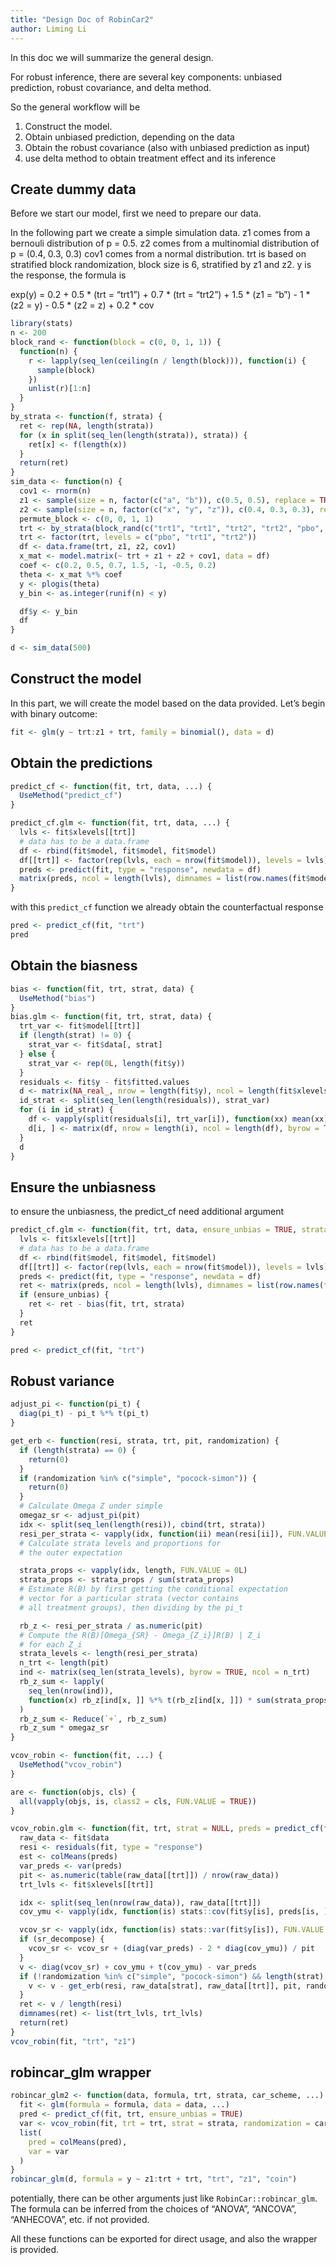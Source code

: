 ```yaml
---
title: "Design Doc of RobinCar2"
author: Liming Li
---
```


In this doc we will summarize the general design.

For robust inference, there are several key components: unbiased prediction, robust covariance, and delta method.

So the general workflow will be

1. Construct the model.
1. Obtain unbiased prediction, depending on the data
1. Obtain the robust covariance (also with unbiased prediction as input)
1. use delta method to obtain treatment effect and its inference

## Create dummy data

Before we start our model, first we need to prepare our data.

In the following part we create a simple simulation data.
z1 comes from a bernouli distribution of p = 0.5.
z2 comes from a multinomial distribution of p = (0.4, 0.3, 0.3)
cov1 comes from a normal distribution.
trt is based on stratified block randomization, block size is 6, stratified by z1 and z2.
y is the response, the formula is

exp(y) = 0.2 + 0.5 * (trt = "trt1") + 0.7 * (trt = "trt2") + 1.5 * (z1 = "b") - 1 * (z2 = y) - 0.5 * (z2 = z) + 0.2 * cov

```r
library(stats)
n <- 200
block_rand <- function(block = c(0, 0, 1, 1)) {
  function(n) {
    r <- lapply(seq_len(ceiling(n / length(block))), function(i) {
      sample(block)
    })
    unlist(r)[1:n]
  }
}
by_strata <- function(f, strata) {
  ret <- rep(NA, length(strata))
  for (x in split(seq_len(length(strata)), strata)) {
    ret[x] <- f(length(x))
  }
  return(ret)
}
sim_data <- function(n) {
  cov1 <- rnorm(n)
  z1 <- sample(size = n, factor(c("a", "b")), c(0.5, 0.5), replace = TRUE)
  z2 <- sample(size = n, factor(c("x", "y", "z")), c(0.4, 0.3, 0.3), replace = TRUE)
  permute_block <- c(0, 0, 1, 1)
  trt <- by_strata(block_rand(c("trt1", "trt1", "trt2", "trt2", "pbo", "pbo")), interaction(z1, z2))
  trt <- factor(trt, levels = c("pbo", "trt1", "trt2"))
  df <- data.frame(trt, z1, z2, cov1)
  x_mat <- model.matrix(~ trt + z1 + z2 + cov1, data = df)
  coef <- c(0.2, 0.5, 0.7, 1.5, -1, -0.5, 0.2)
  theta <- x_mat %*% coef
  y <- plogis(theta)
  y_bin <- as.integer(runif(n) < y)

  df$y <- y_bin
  df
}

d <- sim_data(500)
```

## Construct the model

In this part, we will create the model based on the data provided.
Let's begin with binary outcome:

```r
fit <- glm(y ~ trt:z1 + trt, family = binomial(), data = d)
```

## Obtain the predictions

```r

predict_cf <- function(fit, trt, data, ...) {
  UseMethod("predict_cf")
}

predict_cf.glm <- function(fit, trt, data, ...) {
  lvls <- fit$xlevels[[trt]]
  # data has to be a data.frame
  df <- rbind(fit$model, fit$model, fit$model)
  df[[trt]] <- factor(rep(lvls, each = nrow(fit$model)), levels = lvls)
  preds <- predict(fit, type = "response", newdata = df)
  matrix(preds, ncol = length(lvls), dimnames = list(row.names(fit$model), lvls))
}
```

with this `predict_cf` function we already obtain the counterfactual response

```r
pred <- predict_cf(fit, "trt")
pred
```

## Obtain the biasness

```r
bias <- function(fit, trt, strat, data) {
  UseMethod("bias")
}
bias.glm <- function(fit, trt, strat, data) {
  trt_var <- fit$model[[trt]]
  if (length(strat) != 0) {
    strat_var <- fit$data[, strat]
  } else {
    strat_var <- rep(0L, length(fit$y))
  }
  residuals <- fit$y - fit$fitted.values
  d <- matrix(NA_real_, nrow = length(fit$y), ncol = length(fit$xlevels[[trt]]))
  id_strat <- split(seq_len(length(residuals)), strat_var)
  for (i in id_strat) {
    df <- vapply(split(residuals[i], trt_var[i]), function(xx) mean(xx), FUN.VALUE = 0)
    d[i, ] <- matrix(df, nrow = length(i), ncol = length(df), byrow = TRUE)
  }
  d
}

```

## Ensure the unbiasness

to ensure the unbiasness, the predict_cf need additional argument

```r
predict_cf.glm <- function(fit, trt, data, ensure_unbias = TRUE, strata = NULL, ...) {
  lvls <- fit$xlevels[[trt]]
  # data has to be a data.frame
  df <- rbind(fit$model, fit$model, fit$model)
  df[[trt]] <- factor(rep(lvls, each = nrow(fit$model)), levels = lvls)
  preds <- predict(fit, type = "response", newdata = df)
  ret <- matrix(preds, ncol = length(lvls), dimnames = list(row.names(fit$model), lvls))
  if (ensure_unbias) {
    ret <- ret - bias(fit, trt, strata)
  }
  ret
}
```

```r

pred <- predict_cf(fit, "trt")
```


## Robust variance

```r
adjust_pi <- function(pi_t) {
  diag(pi_t) - pi_t %*% t(pi_t)
}

get_erb <- function(resi, strata, trt, pit, randomization) {
  if (length(strata) == 0) {
    return(0)
  }
  if (randomization %in% c("simple", "pocock-simon")) {
    return(0)
  }
  # Calculate Omega Z under simple
  omegaz_sr <- adjust_pi(pit)
  idx <- split(seq_len(length(resi)), cbind(trt, strata))
  resi_per_strata <- vapply(idx, function(ii) mean(resi[ii]), FUN.VALUE = 0)
  # Calculate strata levels and proportions for
  # the outer expectation

  strata_props <- vapply(idx, length, FUN.VALUE = 0L)
  strata_props <- strata_props / sum(strata_props)
  # Estimate R(B) by first getting the conditional expectation
  # vector for a particular strata (vector contains
  # all treatment groups), then dividing by the pi_t

  rb_z <- resi_per_strata / as.numeric(pit)
  # Compute the R(B)[Omega_{SR} - Omega_{Z_i}]R(B) | Z_i
  # for each Z_i
  strata_levels <- length(resi_per_strata)
  n_trt <- length(pit)
  ind <- matrix(seq_len(strata_levels), byrow = TRUE, ncol = n_trt)
  rb_z_sum <- lapply(
    seq_len(nrow(ind)),
    function(x) rb_z[ind[x, ]] %*% t(rb_z[ind[x, ]]) * sum(strata_props[ind[x, ]])
  )
  rb_z_sum <- Reduce(`+`, rb_z_sum)
  rb_z_sum * omegaz_sr
}

vcov_robin <- function(fit, ...) {
  UseMethod("vcov_robin")
}

are <- function(objs, cls) {
  all(vapply(objs, is, class2 = cls, FUN.VALUE = TRUE))
}

vcov_robin.glm <- function(fit, trt, strat = NULL, preds = predict_cf(fit, trt, strat), sr_decompose = TRUE, randomization = "simple", ...) {
  raw_data <- fit$data
  resi <- residuals(fit, type = "response")
  est <- colMeans(preds)
  var_preds <- var(preds)
  pit <- as.numeric(table(raw_data[[trt]]) / nrow(raw_data))
  trt_lvls <- fit$xlevels[[trt]]

  idx <- split(seq_len(nrow(raw_data)), raw_data[[trt]])
  cov_ymu <- vapply(idx, function(is) stats::cov(fit$y[is], preds[is, ]), FUN.VALUE = rep(0, ncol(preds)))

  vcov_sr <- vapply(idx, function(is) stats::var(fit$y[is]), FUN.VALUE = 0) / pit
  if (sr_decompose) {
    vcov_sr <- vcov_sr + (diag(var_preds) - 2 * diag(cov_ymu)) / pit
  }
  v <- diag(vcov_sr) + cov_ymu + t(cov_ymu) - var_preds
  if (!randomization %in% c("simple", "pocock-simon") && length(strat) > 0) {
    v <- v - get_erb(resi, raw_data[strat], raw_data[[trt]], pit, randomization)
  }
  ret <- v / length(resi)
  dimnames(ret) <- list(trt_lvls, trt_lvls)
  return(ret)
}
vcov_robin(fit, "trt", "z1")
```


## robincar_glm wrapper

```r
robincar_glm2 <- function(data, formula, trt, strata, car_scheme, ...) {
  fit <- glm(formula = formula, data = data, ...)
  pred <- predict_cf(fit, trt, ensure_unbias = TRUE)
  var <- vcov_robin(fit, trt = trt, strat = strata, randomization = car_scheme, preds = pred)
  list(
    pred = colMeans(pred),
    var = var
  )
}
robincar_glm(d, formula = y ~ z1:trt + trt, "trt", "z1", "coin")
```

potentially, there can be other arguments just like `RobinCar::robincar_glm`.
The formula can be inferred from the choices of "ANOVA", "ANCOVA", "ANHECOVA", etc. if not provided.

All these functions can be exported for direct usage, and also the wrapper is provided.
